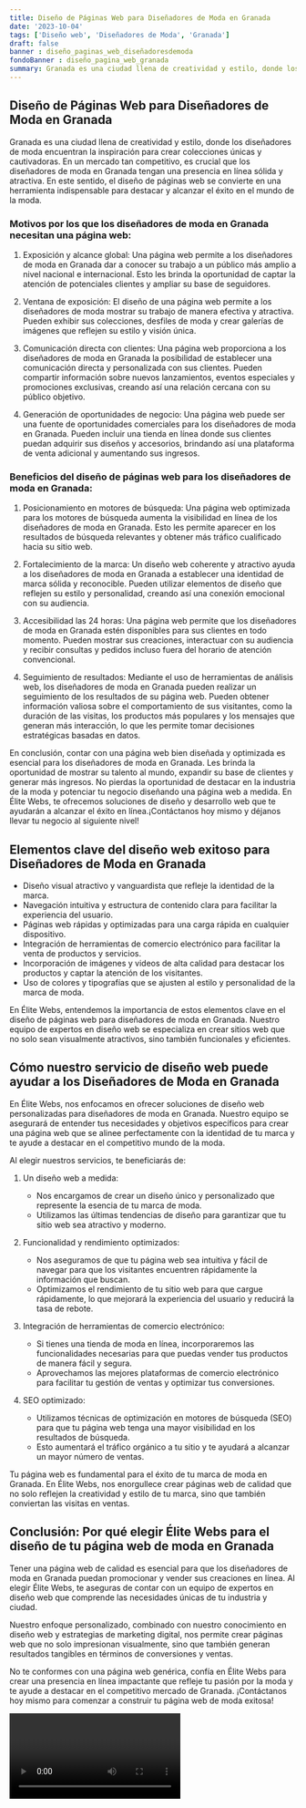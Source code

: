 ```yaml
---
title: Diseño de Páginas Web para Diseñadores de Moda en Granada
date: '2023-10-04'
tags: ['Diseño web', 'Diseñadores de Moda', 'Granada']
draft: false
banner : diseño_paginas_web_diseñadoresdemoda
fondoBanner : diseño_pagina_web_granada
summary: Granada es una ciudad llena de creatividad y estilo, donde los diseñadores de moda encuentran la inspiración para crear colecciones únicas y cautivadoras. En un mercado tan competitivo, es crucial que los diseñadores de moda en Granada tengan una presencia en línea sólida y atractiva. En este sentido, el diseño de páginas web se convierte en una herramienta indispensable para destacar y alcanzar el éxito en el mundo de la moda.
---
```


## Diseño de Páginas Web para Diseñadores de Moda en Granada

Granada es una ciudad llena de creatividad y estilo, donde los diseñadores de moda encuentran la inspiración para crear colecciones únicas y cautivadoras. En un mercado tan competitivo, es crucial que los diseñadores de moda en Granada tengan una presencia en línea sólida y atractiva. En este sentido, el diseño de páginas web se convierte en una herramienta indispensable para destacar y alcanzar el éxito en el mundo de la moda.

### Motivos por los que los diseñadores de moda en Granada necesitan una página web:

1. Exposición y alcance global: Una página web permite a los diseñadores de moda en Granada dar a conocer su trabajo a un público más amplio a nivel nacional e internacional. Esto les brinda la oportunidad de captar la atención de potenciales clientes y ampliar su base de seguidores.

2. Ventana de exposición: El diseño de una página web permite a los diseñadores de moda mostrar su trabajo de manera efectiva y atractiva. Pueden exhibir sus colecciones, desfiles de moda y crear galerías de imágenes que reflejen su estilo y visión única.

3. Comunicación directa con clientes: Una página web proporciona a los diseñadores de moda en Granada la posibilidad de establecer una comunicación directa y personalizada con sus clientes. Pueden compartir información sobre nuevos lanzamientos, eventos especiales y promociones exclusivas, creando así una relación cercana con su público objetivo.

4. Generación de oportunidades de negocio: Una página web puede ser una fuente de oportunidades comerciales para los diseñadores de moda en Granada. Pueden incluir una tienda en línea donde sus clientes puedan adquirir sus diseños y accesorios, brindando así una plataforma de venta adicional y aumentando sus ingresos.

### Beneficios del diseño de páginas web para los diseñadores de moda en Granada:

1. Posicionamiento en motores de búsqueda: Una página web optimizada para los motores de búsqueda aumenta la visibilidad en línea de los diseñadores de moda en Granada. Esto les permite aparecer en los resultados de búsqueda relevantes y obtener más tráfico cualificado hacia su sitio web.

2. Fortalecimiento de la marca: Un diseño web coherente y atractivo ayuda a los diseñadores de moda en Granada a establecer una identidad de marca sólida y reconocible. Pueden utilizar elementos de diseño que reflejen su estilo y personalidad, creando así una conexión emocional con su audiencia.

3. Accesibilidad las 24 horas: Una página web permite que los diseñadores de moda en Granada estén disponibles para sus clientes en todo momento. Pueden mostrar sus creaciones, interactuar con su audiencia y recibir consultas y pedidos incluso fuera del horario de atención convencional.

4. Seguimiento de resultados: Mediante el uso de herramientas de análisis web, los diseñadores de moda en Granada pueden realizar un seguimiento de los resultados de su página web. Pueden obtener información valiosa sobre el comportamiento de sus visitantes, como la duración de las visitas, los productos más populares y los mensajes que generan más interacción, lo que les permite tomar decisiones estratégicas basadas en datos.

En conclusión, contar con una página web bien diseñada y optimizada es esencial para los diseñadores de moda en Granada. Les brinda la oportunidad de mostrar su talento al mundo, expandir su base de clientes y generar más ingresos. No pierdas la oportunidad de destacar en la industria de la moda y potenciar tu negocio diseñando una página web a medida. En Élite Webs, te ofrecemos soluciones de diseño y desarrollo web que te ayudarán a alcanzar el éxito en línea.¡Contáctanos hoy mismo y déjanos llevar tu negocio al siguiente nivel!

<GifSeo />

<Cta />

## Elementos clave del diseño web exitoso para Diseñadores de Moda en Granada

- Diseño visual atractivo y vanguardista que refleje la identidad de la marca.
- Navegación intuitiva y estructura de contenido clara para facilitar la experiencia del usuario.
- Páginas web rápidas y optimizadas para una carga rápida en cualquier dispositivo.
- Integración de herramientas de comercio electrónico para facilitar la venta de productos y servicios.
- Incorporación de imágenes y videos de alta calidad para destacar los productos y captar la atención de los visitantes.
- Uso de colores y tipografías que se ajusten al estilo y personalidad de la marca de moda.

En Élite Webs, entendemos la importancia de estos elementos clave en el diseño de páginas web para diseñadores de moda en Granada. Nuestro equipo de expertos en diseño web se especializa en crear sitios web que no solo sean visualmente atractivos, sino también funcionales y eficientes.

## Cómo nuestro servicio de diseño web puede ayudar a los Diseñadores de Moda en Granada

En Élite Webs, nos enfocamos en ofrecer soluciones de diseño web personalizadas para diseñadores de moda en Granada. Nuestro equipo se asegurará de entender tus necesidades y objetivos específicos para crear una página web que se alinee perfectamente con la identidad de tu marca y te ayude a destacar en el competitivo mundo de la moda.

Al elegir nuestros servicios, te beneficiarás de:

1. Un diseño web a medida:
   - Nos encargamos de crear un diseño único y personalizado que represente la esencia de tu marca de moda.
   - Utilizamos las últimas tendencias de diseño para garantizar que tu sitio web sea atractivo y moderno.

2. Funcionalidad y rendimiento optimizados:
   - Nos aseguramos de que tu página web sea intuitiva y fácil de navegar para que los visitantes encuentren rápidamente la información que buscan.
   - Optimizamos el rendimiento de tu sitio web para que cargue rápidamente, lo que mejorará la experiencia del usuario y reducirá la tasa de rebote.

3. Integración de herramientas de comercio electrónico:
   - Si tienes una tienda de moda en línea, incorporaremos las funcionalidades necesarias para que puedas vender tus productos de manera fácil y segura.
   - Aprovechamos las mejores plataformas de comercio electrónico para facilitar tu gestión de ventas y optimizar tus conversiones.

4. SEO optimizado:
   - Utilizamos técnicas de optimización en motores de búsqueda (SEO) para que tu página web tenga una mayor visibilidad en los resultados de búsqueda.
   - Esto aumentará el tráfico orgánico a tu sitio y te ayudará a alcanzar un mayor número de ventas.

Tu página web es fundamental para el éxito de tu marca de moda en Granada. En Élite Webs, nos enorgullece crear páginas web de calidad que no solo reflejen la creatividad y estilo de tu marca, sino que también conviertan las visitas en ventas.

## Conclusión: Por qué elegir Élite Webs para el diseño de tu página web de moda en Granada

Tener una página web de calidad es esencial para que los diseñadores de moda en Granada puedan promocionar y vender sus creaciones en línea. Al elegir Élite Webs, te aseguras de contar con un equipo de expertos en diseño web que comprende las necesidades únicas de tu industria y ciudad.

Nuestro enfoque personalizado, combinado con nuestro conocimiento en diseño web y estrategias de marketing digital, nos permite crear páginas web que no solo impresionan visualmente, sino que también generan resultados tangibles en términos de conversiones y ventas.

No te conformes con una página web genérica, confía en Élite Webs para crear una presencia en línea impactante que refleje tu pasión por la moda y te ayude a destacar en el competitivo mercado de Granada. ¡Contáctanos hoy mismo para comenzar a construir tu página web de moda exitosa!

<Video />

<CtaBot job='Diseñadores de Moda' city='Granada'/>

<Gmaps query='Granada+españa+maps' />
